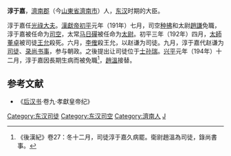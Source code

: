 '''淳于嘉'''，[[濟南郡|濟南郡]]（今[[山東省|山東省]][[濟南市|濟南市]]）人，[[东汉|东汉]]时期的大臣。

淳于嘉任[[光祿大夫|光祿大夫]]。[[漢獻帝|漢獻帝]][[初平_(年号)|初平]]元年（191年）七月，司空[[种拂|种拂]]和太尉[[趙謙|趙謙]]免職，淳于嘉被任命为[[司空|司空]]，太常[[马日磾|马日磾]]被任命为[[太尉|太尉]]。初平三年（192年）四月，[[太師|太師]][[董卓|董卓]]被司徒[[王允|王允]]殺死。六月，[[李傕|李傕]]殺王允，以赵谦为司徒。九月，淳于嘉代赵谦为[[司徒|司徒]]、[[录尚书事|录尚书事]]，参与朝政。之後提出让司徒位于[[士孙瑞|士孙瑞]]。[[兴平|兴平]]元年（194年）十二月，淳于嘉因長期生病而被免職<ref>《後漢紀》卷27：冬十二月，司徒淳于嘉久病罷。衛尉趙溫為司徒，錄尚書事。</ref>，[[趙溫|趙溫]]接替。
==参考文献==
{{reflist}}
*《[[后汉书|后汉书]]·卷九·孝獻皇帝纪》
{{东汉大司徒司徒}}
{{东汉大司空司空}}

{{DEFAULTSORT:C淳于}}
[[Category:东汉司徒|Category:东汉司徒]]
[[Category:东汉司空|Category:东汉司空]]
[[Category:濟南人|Category:濟南人]]
[[Category:淳于姓|J]]